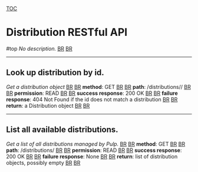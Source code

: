 [[TOC]]
= Distribution RESTful API = #top
''No description.'' [[BR]]
[[BR]]

----

== Look up distribution by id. ==
''Get a distribution object'' [[BR]]
[[BR]]
'''method''': GET [[BR]]
[[BR]]
'''path''': /distributions/<id>/ [[BR]]
[[BR]]
'''permission''': READ [[BR]]
[[BR]]
'''success response''': 200 OK [[BR]]
[[BR]]
'''failure response''': 404 Not Found if the id does not match a distribution [[BR]]
[[BR]]
'''return''': a Distribution object [[BR]]
[[BR]]

----

== List all available distributions. ==
''Get a list of all distributions managed by Pulp.'' [[BR]]
[[BR]]
'''method''': GET [[BR]]
[[BR]]
'''path''': /distributions/ [[BR]]
[[BR]]
'''permission''': READ [[BR]]
[[BR]]
'''success response''': 200 OK [[BR]]
[[BR]]
'''failure response''': None [[BR]]
[[BR]]
'''return''': list of distribution objects, possibly empty [[BR]]
[[BR]]
